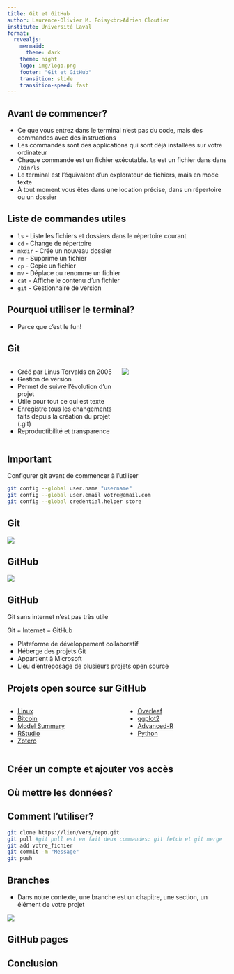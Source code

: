 ```yaml
---
title: Git et GitHub 
author: Laurence-Olivier M. Foisy<br>Adrien Cloutier
institute: Université Laval
format:
  revealjs:
    mermaid: 
      theme: dark
    theme: night
    logo: img/logo.png
    footer: "Git et GitHub"
    transition: slide
    transition-speed: fast
---
```


## Avant de commencer?

- Ce que vous entrez dans le terminal n'est pas du code, mais des commandes avec des instructions
- Les commandes sont des applications qui sont déjà installées sur votre ordinateur
- Chaque commande est un fichier exécutable. `ls` est un fichier dans dans `/bin/ls`
- Le terminal est l'équivalent d'un explorateur de fichiers, mais en mode texte
- À tout moment vous êtes dans une location précise, dans un répertoire ou un dossier

## Liste de commandes utiles{.center .smaller}

- `ls` - Liste les fichiers et dossiers dans le répertoire courant
- `cd` - Change de répertoire
- `mkdir` - Crée un nouveau dossier
- `rm` - Supprime un fichier
- `cp` - Copie un fichier
- `mv` - Déplace ou renomme un fichier 
- `cat` - Affiche le contenu d'un fichier
- `git` - Gestionnaire de version

<!--NOTE: A tout moment vous êtes dans un répertoire précis. Important de savoir où vous êtes. Vous aide avec votre code, sauvegarder des documents. Charger des docs. etc. -->

## Pourquoi utiliser le terminal?

- Parce que c'est le fun!

## Git{.smaller}

::::{.columns}

:::{.column width=50%}

- Créé par Linus Torvalds en 2005
- Gestion de version
- Permet de suivre l'évolution d'un projet
- Utile pour tout ce qui est texte
- Enregistre tous les changements faits depuis la création du projet (.git)
- Reproductibilité et transparence

:::

:::{.column width=50%}

![](img/meme_versions.jpg)

:::

::::

## Important
Configurer git avant de commencer à l'utiliser

```bash
git config --global user.name "username"
git config --global user.email votre@email.com
git config --global credential.helper store
```
<!--`-->

## Git{.smaller}

![](img/git.png)

## GitHub{.smaller}

![](img/git_github.png)


## GitHub

Git sans internet n'est pas très utile

Git + Internet = GitHub

- Plateforme de développement collaboratif
- Héberge des projets Git
- Appartient à Microsoft
- Lieu d'entreposage de plusieurs projets open source

## Projets open source sur GitHub

::::{.columns}

:::{.column}
- [Linux](https://github.com/torvalds/linux)
- [Bitcoin](https://github.com/bitcoin/bitcoin)
- [Model Summary](https://github.com/vincentarelbundock/modelsummary)
- [RStudio](https://github.com/rstudio)
- [Zotero](https://github.com/zotero/zotero)
:::
:::{.column}
- [Overleaf](https://github.com/overleaf/overleaf)
- [ggplot2](https://github.com/tidyverse/ggplot2)
- [Advanced-R](https://github.com/hadley/adv-r)
- [Python](https://github.com/python)

:::
::::

## Créer un compte et ajouter vos accès


## Où mettre les données?

## Comment l'utiliser?

```bash
git clone https://lien/vers/repo.git
git pull #git pull est en fait deux commandes: git fetch et git merge
git add votre_fichier
git commit -m "Message"
git push
```
<!--`-->

## Branches{.smaller}

- Dans notre contexte, une branche est un chapitre, une section, un élément de votre projet

![](img/branch.webp)


## GitHub pages

## Conclusion

